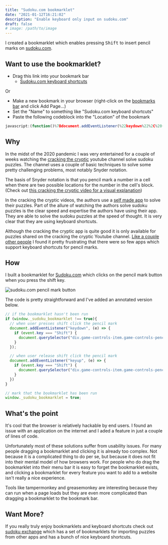 ```yaml
---
title: "Sudoku.com bookmarklet"
date: "2021-01-12T16:21:02"
description: "Enable keyboard only input on sudoku.com"
draft: false
# image: /path/to/image
---
```


I created a bookmarklet which enables pressing <kbd>Shift</kbd> to insert pencil marks on [sudoku.com](https://sudoku.com).

## Want to use the bookmarklet?

- Drag this link into your bookmark bar
  - <a href="javascript:(function()%7Bdocument.addEventListener(%22keydown%22%2C%20(e)%20%3D%3E%20%7Bif%20(event.key%20%3D%3D%3D%20%22Shift%22)%20%7Bdocument.querySelector(%22div.game-controls-item.game-controls-pencil%22).click()%3B%7D%7D)%3Bdocument.addEventListener(%22keyup%22%2C%20(e)%20%3D%3E%20%7Bif%20(event.key%20%3D%3D%3D%20%22Shift%22)%20%7Bdocument.querySelector(%22div.game-controls-item.game-controls-pencil%22).click()%3B%7D%7D)%7D)()">Sudoku.com keyboard shortcuts</a> 

Or

- Make a new bookmark in your browser (right-click on the [bookmarks bar](https://support.google.com/chrome/answer/188842?hl=en&visit_id=637460836103938044-1632714477&rd=1) and click Add Page...)
- Set the "Name" to something like "Sudoku.com keyboard shortcuts"
- Paste the following codeblock into the "Location" of the bookmark

```js
javascript:(function()%7Bdocument.addEventListener(%22keydown%22%2C%20(e)%20%3D%3E%20%7Bif%20(event.key%20%3D%3D%3D%20%22Shift%22)%20%7Bdocument.querySelector(%22div.game-controls-item.game-controls-pencil%22).click()%3B%7D%7D)%3Bdocument.addEventListener(%22keyup%22%2C%20(e)%20%3D%3E%20%7Bif%20(event.key%20%3D%3D%3D%20%22Shift%22)%20%7Bdocument.querySelector(%22div.game-controls-item.game-controls-pencil%22).click()%3B%7D%7D)%7D)()
```

## Why

In the midst of the 2020 pandemic I was very entertained for a couple of weeks watching the [cracking the cryptic](https://www.youtube.com/watch?v=V38qsL1cmFs) youtube channel solve sudoku puzzles. The channel uses a couple of basic techniques to solve some pretty challenging problems, most notably Snyder notation.

The basis of Snyder notation is that you pencil mark a number in a cell when there are two possible locations for the number in the cell's block. (Check out [this cracking the cryptic video for a visual explanation](https://www.youtube.com/watch?v=gqh32EDSNOE))

In the cracking the cryptic videos, the authors use a [self made app](https://cracking-the-cryptic.web.app/sudoku/RRf6bgb9GG) to solve their puzzles.
Part of the allure of watching the authors solve sudoku puzzles is the clear speed and expertise the authors have using their app.
They are able to solve the sudoku puzzles at the speed of thought. It is very clear that they are using keyboard shortcuts.

Although the cracking the cryptic app is quite good it is only available for puzzles shared on the cracking the cryptic Youtube channel. [Like a couple other people](https://www.reddit.com/r/sudoku/comments/e978gd/best_sudoku_website_with_shortcuts_for_pencil/) I found it pretty frustrating that there were so few apps which support keyboard shortcuts for pencil marks.

## How

I built a bookmarklet for [Sudoku.com](https://sudoku.com) which clicks on the pencil mark button when you press the shift key.

![sudoku.com pencil mark button](images/sudoku-pencil-mark.png)

The code is pretty straightforward and I've added an annotated version below.

```js
// if the bookmarklet hasn't been run
if (window._sudoku_bookmarklet !== true){
  // when user presses shift click the pencil mark
  document.addEventListener("keydown", (e) => {
    if (event.key === "Shift") {
      document.querySelector("div.game-controls-item.game-controls-pencil").click();
    }
  });

  // when user release shift click the pencil mark
  document.addEventListener("keyup", (e) => {
    if (event.key === "Shift") {
      document.querySelector("div.game-controls-item.game-controls-pencil").click();
    }
  })
}

// mark that the bookmarklet has been run
window._sudoku_bookmarklet = true;
```

## What's the point

It's cool that the browser is relatively hackable by end users.
I found an issue with an application on the internet and I aded a feature in just a couple of lines of code.

Unfortunately most of these solutions suffer from usability issues.
For many people dragging a bookmarklet and clicking it is already too complex.
Not because it is a complicated thing to do per se, but because it does not fit into their mental model of how browsers work.
For people who do drag the bookmarklet into their menu bar it is easy to forget the bookmarklet exists, and clicking a bookmarklet for every feature you want to add to a website isn't really a nice experience.

Tools like tampermonkey and greasemonkey are interesting because they can run when a page loads but they are even more complicated than dragging a bookmarklet to the bookmark bar.

## Want More?

If you really truly enjoy bookmarklets and keyboard shortcuts check out [sudoku exchange](https://sudokuexchange.com/bookmarklets/) which has a set of bookmarklets for importing puzzles from other apps and has a bunch of nice keyboard shortcuts.


